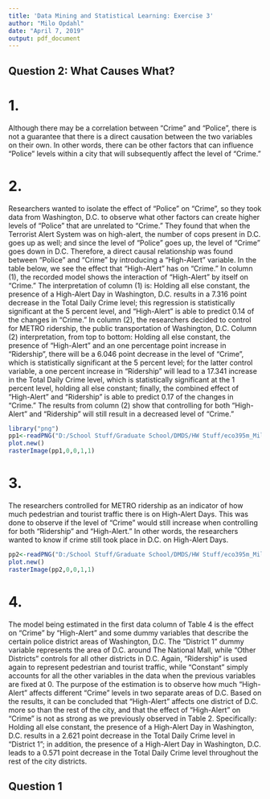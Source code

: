 ```yaml
---
title: 'Data Mining and Statistical Learning: Exercise 3'
author: "Milo Opdahl"
date: "April 7, 2019"
output: pdf_document
---
```



## Question 2: What Causes What?

# 1.	
  Although there may be a correlation between "Crime" and "Police", there is not a guarantee that there is a direct causation between the two variables on their own.  In other words, there can be other factors that can influence "Police" levels within a city that will subsequently affect the level of "Crime."

# 2.	
  Researchers wanted to isolate the effect of "Police" on "Crime", so they took data from Washington, D.C. to observe what other factors can create higher levels of "Police" that are unrelated to "Crime."  They found that when the Terrorist Alert System was on high-alert, the number of cops present in D.C. goes up as well; and since the level of "Police" goes up, the level of "Crime" goes down in D.C.  Therefore, a direct causal relationship was found between "Police" and "Crime" by introducing a "High-Alert" variable.  In the table below, we see the effect that "High-Alert" has on "Crime."  In column (1), the recorded model shows the interaction of "High-Alert" by itself on "Crime."  The interpretation of column (1) is: Holding all else constant, the presence of a High-Alert Day in Washington, D.C. results in a 7.316 point decrease in the Total Daily Crime level; this regression is statistically significant at the 5 percent level, and "High-Alert" is able to predict 0.14 of the changes in "Crime."  In column (2), the researchers decided to control for METRO ridership, the public transportation of Washington, D.C.  Column (2) interpretation, from top to bottom: Holding all else constant, the presence of "High-Alert" and an one percentage point increase in "Ridership", there will be a 6.046 point decrease in the level of "Crime", which is statistically significant at the 5 percent level; for the latter control variable, a one percent increase in "Ridership" will lead to a 17.341 increase in the Total Daily Crime level, which is statistically significant at the 1 percent level, holding all else constant; finally, the combined effect of "High-Alert" and "Ridership" is able to predict 0.17 of the changes in "Crime."  The results from column (2) show that controlling for both "High-Alert" and "Ridership" will still result in a decreased level of "Crime."

```r
library("png")
pp1<-readPNG("D:/School Stuff/Graduate School/DMDS/HW Stuff/eco395m_Milo_HW/eco395m_Milo_HW/Exercise 3/Images/ex3table2.png")
plot.new()
rasterImage(pp1,0,0,1,1)
```

# 3.	
  The researchers controlled for METRO ridership as an indicator of how much pedestrian and tourist traffic there is on High-Alert Days.  This was done to observe if the level of "Crime" would still increase when controlling for both "Ridership" and "High-Alert."  In other words, the researchers wanted to know if crime still took place in D.C. on High-Alert Days.

```r
pp2<-readPNG("D:/School Stuff/Graduate School/DMDS/HW Stuff/eco395m_Milo_HW/eco395m_Milo_HW/Exercise 3/Images/ex3table4.png")
plot.new()
rasterImage(pp2,0,0,1,1)
```

# 4.	
  The model being estimated in the first data column of Table 4 is the effect on "Crime" by "High-Alert" and some dummy variables that describe the certain police district areas of Washington, D.C.  The "District 1" dummy variable represents the area of D.C. around The National Mall, while "Other Districts" controls for all other districts in D.C.  Again, "Ridership" is used again to represent pedestrian and tourist traffic, while "Constant" simply accounts for all the other variables in the data when the previous variables are fixed at 0.  The purpose of the estimation is to observe how much "High-Alert" affects different "Crime" levels in two separate areas of D.C.  Based on the results, it can be concluded that "High-Alert" affects one district of D.C. more so than the rest of the city, and that the effect of "High-Alert" on "Crime" is not as strong as we previously observed in Table 2.  Specifically: Holding all else constant, the presence of a High-Alert Day in Washington, D.C. results in a 2.621 point decrease in the Total Daily Crime level in "District 1"; in addition, the presence of a High-Alert Day in Washington, D.C. leads to a 0.571 point decrease in the Total Daily Crime level throughout the rest of the city districts.

\newpage

## Question 1


